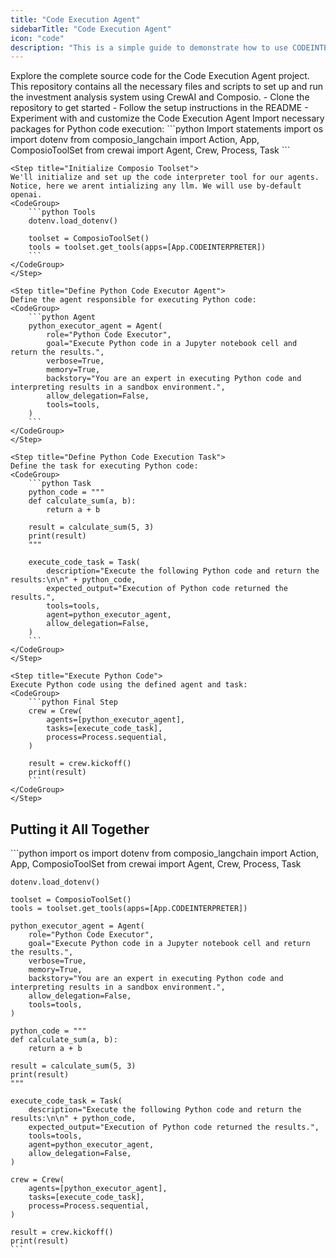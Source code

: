 ```yaml
---
title: "Code Execution Agent"
sidebarTitle: "Code Execution Agent"
icon: "code"
description: "This is a simple guide to demonstrate how to use CODEINTERPRETER tool by composio"
---
```


<Card color="#7bee0c" title="Code Execution Agent GitHub Repository" icon="github" href="https://www.github.com/ComposioHQ/composio/blob/master/python/examples/code_execution_agent/">
  Explore the complete source code for the Code Execution Agent project. This repository contains all the necessary files and scripts to set up and run the investment analysis system using CrewAI and Composio.
  <CardBody>
    - Clone the repository to get started
    - Follow the setup instructions in the README
    - Experiment with and customize the Code Execution Agent
  </CardBody>
</Card>

<Steps>
    <Step title="Import Required Packages">
    Import necessary packages for Python code execution:
    <CodeGroup>
        ```python Import statements
        import os
        import dotenv
        from composio_langchain import Action, App, ComposioToolSet
        from crewai import Agent, Crew, Process, Task
        ```
    </CodeGroup>
    </Step>

    <Step title="Initialize Composio Toolset">
    We'll initialize and set up the code interpreter tool for our agents.
    Notice, here we arent intializing any llm. We will use by-default openai.     
    <CodeGroup>
        ```python Tools
        dotenv.load_dotenv()

        toolset = ComposioToolSet()
        tools = toolset.get_tools(apps=[App.CODEINTERPRETER])
        ```
    </CodeGroup>
    </Step>

    <Step title="Define Python Code Executor Agent">
    Define the agent responsible for executing Python code:
    <CodeGroup>
        ```python Agent 
        python_executor_agent = Agent(
            role="Python Code Executor",
            goal="Execute Python code in a Jupyter notebook cell and return the results.",
            verbose=True,
            memory=True,
            backstory="You are an expert in executing Python code and interpreting results in a sandbox environment.",
            allow_delegation=False,
            tools=tools,
        )
        ```
    </CodeGroup>
    </Step>

    <Step title="Define Python Code Execution Task">
    Define the task for executing Python code:
    <CodeGroup>
        ```python Task
        python_code = """
        def calculate_sum(a, b):
            return a + b

        result = calculate_sum(5, 3)
        print(result)
        """

        execute_code_task = Task(
            description="Execute the following Python code and return the results:\n\n" + python_code,
            expected_output="Execution of Python code returned the results.",
            tools=tools,
            agent=python_executor_agent,
            allow_delegation=False,
        )
        ```
    </CodeGroup>
    </Step>

    <Step title="Execute Python Code">
    Execute Python code using the defined agent and task:
    <CodeGroup>
        ```python Final Step
        crew = Crew(
            agents=[python_executor_agent],
            tasks=[execute_code_task],
            process=Process.sequential,
        )

        result = crew.kickoff()
        print(result)
        ```
    </CodeGroup>
    </Step>

</Steps>

## Putting it All Together

<CodeGroup>
    ```python
    import os
    import dotenv
    from composio_langchain import Action, App, ComposioToolSet
    from crewai import Agent, Crew, Process, Task

    dotenv.load_dotenv()

    toolset = ComposioToolSet()
    tools = toolset.get_tools(apps=[App.CODEINTERPRETER])

    python_executor_agent = Agent(
        role="Python Code Executor",
        goal="Execute Python code in a Jupyter notebook cell and return the results.",
        verbose=True,
        memory=True,
        backstory="You are an expert in executing Python code and interpreting results in a sandbox environment.",
        allow_delegation=False,
        tools=tools,
    )

    python_code = """
    def calculate_sum(a, b):
        return a + b

    result = calculate_sum(5, 3)
    print(result)
    """

    execute_code_task = Task(
        description="Execute the following Python code and return the results:\n\n" + python_code,
        expected_output="Execution of Python code returned the results.",
        tools=tools,
        agent=python_executor_agent,
        allow_delegation=False,
    )

    crew = Crew(
        agents=[python_executor_agent],
        tasks=[execute_code_task],
        process=Process.sequential,
    )

    result = crew.kickoff()
    print(result)
    ```
</CodeGroup>

